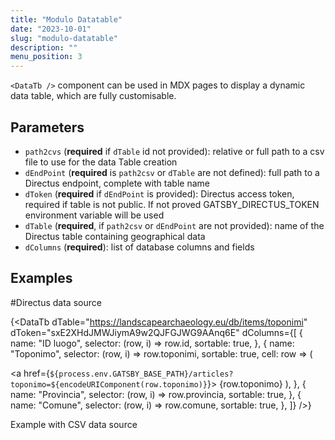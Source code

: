 ```yaml
---
title: "Modulo Datatable"
date: "2023-10-01"
slug: "modulo-datatable"
description: ""
menu_position: 3
---
```



`<DataTb />` component can be used in MDX pages to display a dynamic data table, which are fully customisable.

## Parameters

- `path2cvs` (**required** if `dTable` id not provided): relative or full path to a csv file to use for the data Table creation
- `dEndPoint` (**required** is `path2csv` or `dTable` are not defined): full path to a Directus endpoint, complete with table name
- `dToken` (**required** if `dEndPoint` is provided): Directus access token, required if table is not public. If not proved GATSBY_DIRECTUS_TOKEN environment variable will be used
- `dTable` (**required**, if `path2csv` or `dEndPoint` are not provided): name of the Directus table containing geographical data
- `dColumns` (**required**): list of database columns and fields

## Examples

#Directus data source

{<DataTb
dTable="https://landscapearchaeology.eu/db/items/toponimi"
dToken="sxE2XHdJMWJiymA9w2QJFGJWG9AAnq6E"
dColumns={[
{
name: "ID luogo",
selector: (row, i) => row.id,
sortable: true,
},
{
name: "Toponimo",
selector: (row, i) => row.toponimi,
sortable: true,
cell: row => (

<a href={`${process.env.GATSBY_BASE_PATH}/articles?toponimo=${encodeURIComponent(row.toponimo)}`}>
{row.toponimo}
</a>
),
},
{
name: "Provincia",
selector: (row, i) => row.provincia,
sortable: true,
},
{
name: "Comune",
selector: (row, i) => row.comune,
sortable: true,
},
]}
/>}

Example with CSV data source
